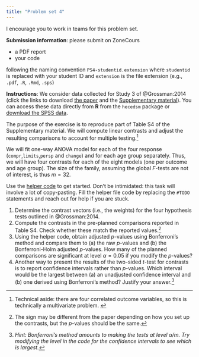 ```yaml
---
title: "Problem set 4"
---
```


I encourage you to work in teams for this problem set.

**Submission information**: please submit on ZoneCours

- a PDF report
- your code

 
following the naming convention `PS4-studentid.extension` where `studentid` is replaced with your student ID and `extension` is the file extension (e.g., `.pdf`, `.R`, `.Rmd`, `.sps`)

**Instructions**: We consider data collected for Study 3 of @Grossman:2014 (click the links to download [the paper](https://journals.sagepub.com/stoken/default+domain/vIg5KBmaiJHKTXfUpXZK/full) and the [Supplementary material](https://journals.sagepub.com/doi/suppl/10.1177/0956797614535400/suppl_file/DS_10.11770956797614535400_SupplementalMethodandResults.pdf)). You can access these data directly from **R** from the `hecedsm` package or [download the SPSS data](/files/data/SPSS/GK14_S3.sav).


The purpose of the exercise is to reproduce part of Table S4 of the Supplementary material.
We will compute linear contrasts and adjust the resulting comparisons to account for multiple testing.^[Technical aside: there are four correlated outcome variables, so this is technically a multivariate problem. ]

We will fit one-way ANOVA model for each of the four response (`compr`,`limits`,`persp` and `change`) and for each age group separately. Thus, we will have four contrasts for each of the eight models (one per outcome and age group). The size of the family, assuming the global $F$-tests are not of interest, is thus $m=32$.

Use the [helper code](/evaluations/04-problem-set.R) to get started. Don't be intimidated: this task will involve a lot of copy-pasting. Fill the helper file code by replacing the `#TODO` statements and reach out for help if you are stuck.


1. Determine the contrast vectors (i.e., the weights) for the four hypothesis tests outlined in @Grossman:2014. 
2. Compute the contrasts in the pre-planned comparisons reported in Table S4. Check whether these match the reported values.^[The sign may be different from the paper depending on how you set up the contrasts, but the $p$-values should be the same.]
3. Using the helper code, obtain adjusted _p_-values using Bonferroni's method and compare them to (a) the raw _p_-values and (b) the Bonferroni-Holm adjusted _p_-values. How many of the planned comparisons are significant at level $\alpha=0.05$ if you modify the _p_-values?
4. Another way to present the results of the two-sided _t_-test for contrasts is to report confidence intervals rather than _p_-values. Which interval would be the largest between (a) an unadjusted confidence interval and (b) one derived using Bonferroni's method? Justify your answer.^[*Hint: Bonferroni's method amounts to making the tests at level $\alpha/m$. Try modifying the level in the code for the confidence intervals to see which is largest.*]


